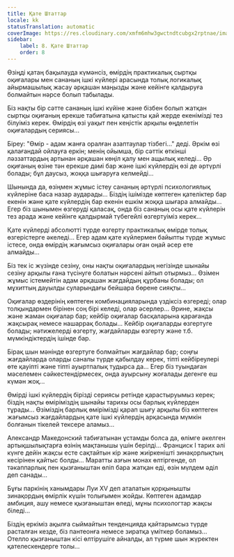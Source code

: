 ```yaml
---
title: Қате Штаттар
locale: kk
statusTranslation: automatic
coverImage: https://res.cloudinary.com/xmfm6mhw3gwctndtcubgx2rptnae/image/upload/v1740468922/small_cover_tratado_de_psicologia_revolucionaria_a4c0dca4e0.webp
sidebar:
    label: 8. Қате Штаттар
    order: 8
---
```

Өзіңді қатаң бақылауда күмәнсіз, өмірдің практикалық сыртқы оқиғалары мен сананың ішкі күйлері арасында толық логикалық айырмашылық жасау әрқашан маңызды және кейінге қалдыруға болмайтын нәрсе болып табылады.

Біз нақты бір сәтте сананың ішкі күйіне және бізбен болып жатқан сыртқы оқиғаның ерекше табиғатына қатысты қай жерде екенімізді тез білуіміз керек. Өмірдің өзі уақыт пен кеңістік арқылы өңделетін оқиғалардың сериясы...

Біреу: "Өмір - адам жанға оралған азаптаулар тізбегі..." деді. Әркім өзі қалағандай ойлауға еркін; менің ойымша, бір сәттік өткінші ләззаттардың артынан әрқашан көңіл қалу мен ащылық келеді... Әр оқиғаның өзіне тән ерекше дәмі бар және ішкі күйлердің өзі де әртүрлі болады; бұл даусыз, жоққа шығаруға келмейді...

Шынында да, өзіңмен жұмыс істеу сананың әртүрлі психологиялық күйлеріне баса назар аударады... Біздің ішімізде көптеген қателіктер бар екенін және қате күйлердің бар екенін ешкім жоққа шығара алмайды... Егер біз шынымен өзгеруді қаласақ, онда біз сананың осы қате күйлерін тез арада және кейінге қалдырмай түбегейлі өзгертуіміз керек...

Қате күйлерді абсолютті түрде өзгерту практикалық өмірде толық өзгерістерге әкеледі... Егер адам қате күйлермен байыпты түрде жұмыс істесе, онда өмірдің жағымсыз оқиғалары оған оңай әсер ете алмайды...

Біз тек іс жүзінде сезіну, оны нақты оқиғалардың негізінде шынайы сезіну арқылы ғана түсінуге болатын нәрсені айтып отырмыз... Өзімен жұмыс істемейтін адам әрқашан жағдайдың құрбаны болады; ол мұхиттың дауылды суларындағы бейшара бөрене сияқты...

Оқиғалар өздерінің көптеген комбинацияларында үздіксіз өзгереді; олар толқындармен бірінен соң бірі келеді, олар әсерлер... Әрине, жақсы және жаман оқиғалар бар; кейбір оқиғалар басқаларына қарағанда жақсырақ немесе нашаррақ болады... Кейбір оқиғаларды өзгертуге болады; нәтижелерді өзгерту, жағдайларды өзгерту және т.б. мүмкіндіктердің ішінде бар.

Бірақ шын мәнінде өзгертуге болмайтын жағдайлар бар; соңғы жағдайларда оларды саналы түрде қабылдау керек, тіпті кейбіреулері өте қауіпті және тіпті ауыртпалық тудырса да... Егер біз туындаған мәселемен сәйкестендірмесек, онда ауырсыну жоғалады дегенге еш күмән жоқ...

Өмірді ішкі күйлердің бірізді сериясы ретінде қарастыруымыз керек; біздің нақты өміріміздің шынайы тарихы осы барлық күйлерден тұрады... Өзіміздің барлық өмірімізді қарап шығу арқылы біз көптеген жағымсыз жағдайлардың қате ішкі күйлердің арқасында мүмкін болғанын тікелей тексере аламыз...

Александр Македонский табиғатынан ұстамды болса да, өлімге әкелген артықшылықтарға өзінің мақтанышы үшін берілді... Франциск I тарих әлі күнге дейін жақсы есте сақтайтын кір және жиіркенішті зинақорлықтың кесірінен қайтыс болды... Маратты азғын монах өлтіргенде, ол тәкаппарлық пен қызғаныштан өліп бара жатқан еді, өзін мүлдем әділ деп санады...

Бұғы паркінің ханымдары Луи XV деп аталатын қорқынышты зинақордың өмірлік күшін толығымен жойды. Көптеген адамдар амбиция, ашу немесе қызғаныштан өледі, мұны психологтар жақсы біледі...

Біздің еркіміз ақылға сыймайтын тенденцияда қайтарымсыз түрде расталған кезде, біз пантеонға немесе зиратқа үміткер боламыз... Отелло қызғаныштан кісі өлтірушіге айналды, ал түрме шын жүректен қателескендерге толы...

